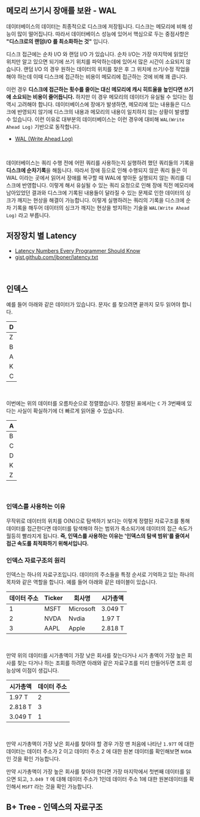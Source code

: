 ## 메모리 쓰기시 장애를 보완 - WAL

데이터베이스의 데이터는 최종적으로 디스크에 저장됩니다. 디스크는 메모리에 비해 성능이 많이 떨어집니다. 따라서 데이터베이스 성능에 있어서 핵심으로 두는 중점사항은 **"디스크로의 랜덤I/O 를 최소화하는 것"** 입니다.<br/>

디스크 접근에는 순차 I/O 와 랜덤 I/O 가 있습니다. 순차 I/O는 가장 마지막에 읽었던 위치만 알고 있으면 되기에 쓰기 위치를 파악하는데에 있어서 많은 시간이 소요되지 않습니다. 랜덤 I/O 의 경우 원하는 데이터의 위치를 찾은 후 그 위치에 쓰기/수정 작업을 해야 하는데 이때 디스크에 접근하는 비용이 메모리에 접근하는 것에 비해 꽤 큽니다.<br/>

이런 경우 **디스크에 접근하는 횟수를 줄이는 대신 메모리에 캐시 히트율을 높인다면 쓰기에 소요되는 비용이 줄어듭니다.** 하지만 이 경우 메모리의 데이터가 유실될 수 있다는 점 역시 고려해야 합니다. 데이터베이스에 장애가 발생하면, 메모리에 있는 내용들은 디스크에 반영되지 않기에 디스크의 내용과 메모리의 내용이 일치하지 않는 상황이 발생할 수 있습니다. 이런 이유로 대부분의 데이터베이스는 이런 경우에 대비해 `WAL(Write Ahead Log)` 기반으로 동작합니다.<br/>

- [WAL (Write Ahead Log)](https://ko.wikipedia.org/wiki/%EB%A1%9C%EA%B7%B8_%EC%84%A0%ED%96%89_%EA%B8%B0%EC%9E%85)

<br/>



데이터베이스는 쿼리 수행 전에 어떤 쿼리를 사용하는지 실행하려 했던 쿼리들의 기록을 **디스크에 순차기록**을 해둡니다. 따라서 장애 등으로 인해 수행되지 않은 쿼리 들은 이 WAL 이라는 곳에서 읽어서 장애를 복구할 때 WAL에 쌓아둔 실행되지 않는 쿼리를 디스크에 반영합니다. 이렇게 해서 유실될 수 있는 쿼리 요청으로 인해 장애 직전 메모리에 남아있었던 결과와 디스크에 기록된 내용들이 달라질 수 있는 문제로 인한 데이터의 싱크가 깨지는 현상을 해결이 가능합니다. 이렇게 실행하려는 쿼리의 기록을 디스크에 순차 기록을 해두어 데이터의 싱크가 깨지는 현상을 방지하는 기술을 `WAL(Write Ahead Log)` 라고 부릅니다. <br/>



## 저장장치 별 Latency

- [Latency Numbers Every Programmer Should Know](https://colin-scott.github.io/personal_website/research/interactive_latency.html)
- [gist.github.com/jboner/latency.txt](https://gist.github.com/jboner/2841832)

<br/>



## 인덱스

예를 들어 아래와 같은 데이터가 있습니다. 문자`C` 를 찾으려면 끝까지 모두 읽어야 합니다.

| D    |
| ---- |
| Z    |
| B    |
| A    |
| K    |
| C    |

<br/>



이번에는 위의 데이터를 오름차순으로 정렬했습니다. 정렬된 표에서는 `C` 가 3번째에 있다는 사실이 확실하기에 더 빠르게 읽어올 수 있습니다.

| A    |
| ---- |
| B    |
| C    |
| D    |
| K    |
| Z    |

<br/>



### 인덱스를 사용하는 이유

무작위로 데이터의 위치를 O(N)으로 탐색하기 보다는 이렇게 정렬된 자료구조를 통해 데이터를 접근한다면 데이터를 탐색해야 하는 범위가 축소되기에 데이터의 접근 속도가 월등히 빨라지게 됩니다. **즉, 인덱스를 사용하는 이유는 '인덱스의 탐색 범위'를 줄여서 접근 속도를 최적화하기 위해서입니다.**<br/>



### 인덱스 자료구조의 원리

인덱스는 하나의 자료구조입니다. 데이터의 주소들을 특정 순서로 기억하고 있는 하나의 목차와 같은 역할을 합니다. 예를 들어 아래와 같은 테이블이 있습니다.<br/>

| 데이터 주소 | Ticker | 회사명    | 시가총액 |
| ----------- | ------ | --------- | -------- |
| 1           | MSFT   | Microsoft | 3.049 T  |
| 2           | NVDA   | Nvdia     | 1.97 T   |
| 3           | AAPL   | Apple     | 2.818 T  |

<br/>

 

만약 위의 데이터를 시가총액이 가장 낮은 회사를 찾는다거나 시가 총액이 가장 높은 회사를 찾는 다거나 하는 조회를 하려면 아래와 같은 자료구조를 미리 만들어두면 조회 성능상에 이점이 생깁니다.

| 시가총액 | 데이터 주소 |
| -------- | ----------- |
| 1.97 T   | 2           |
| 2.818 T  | 3           |
| 3.049 T  | 1           |

<br/>



만약 시가총액이 가장 낮은 회사를 찾아야 할 경우 가장 맨 처음에 나타난 `1.97T` 에 대한 데이터는 데이터 주소가 2 이고 데이터 주소 2 에 대한 원본 데이터를 확인해보면 `NVDA` 인 것을 확인 가능합니다.<br/>



만약 시가총액이 가장 높은 회사를 찾아야 한다면 가장 마지막에서 첫번째 데이터를 읽으면 되고, `3.049 T` 에 대해 데이터 주소가 1인데 데이터 주소 1에 대한 원본데이터를 확인해서 `MSFT` 라는 것을 확인 가능합니다.<br/>



## B+ Tree - 인덱스의 자료구조

<br/>



